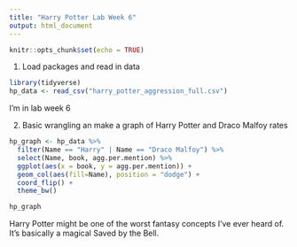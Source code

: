```yaml
---
title: "Harry Potter Lab Week 6"
output: html_document
---
```


```r
knitr::opts_chunk$set(echo = TRUE)
```

1. Load packages and read in data
```r
library(tidyverse)
hp_data <- read_csv("harry_potter_aggression_full.csv")
```

I'm in lab week 6

2. Basic wrangling an make a graph of Harry Potter and Draco Malfoy rates

```r
hp_graph <- hp_data %>% 
  filter(Name == "Harry" | Name == "Draco Malfoy") %>% 
  select(Name, book, agg.per.mention) %>% 
  ggplot(aes(x = book, y = agg.per.mention)) +
  geom_col(aes(fill=Name), position = "dodge") +
  coord_flip() +
  theme_bw()

hp_graph

```

Harry Potter might be one of the worst fantasy concepts I've ever heard of. It's basically a magical Saved by the Bell.
